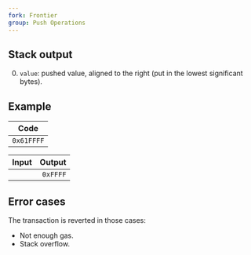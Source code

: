 ```yaml
---
fork: Frontier
group: Push Operations
---
```


## Stack output

0. `value`: pushed value, aligned to the right (put in the lowest significant bytes).

## Example

| Code |
|------|
| `0x61FFFF` |

| Input | Output |
|------:|-------:|
| | `0xFFFF` |

## Error cases

The transaction is reverted in those cases:
- Not enough gas.
- Stack overflow.
